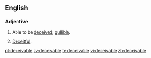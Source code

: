 ==English==

===Adjective===
{{en-adj}}

# Able to be [[deceived]]; [[gullible]].
# {{obsolete}} [[deceitful|Deceitful]].

[[pt:deceivable]]
[[sv:deceivable]]
[[te:deceivable]]
[[vi:deceivable]]
[[zh:deceivable]]